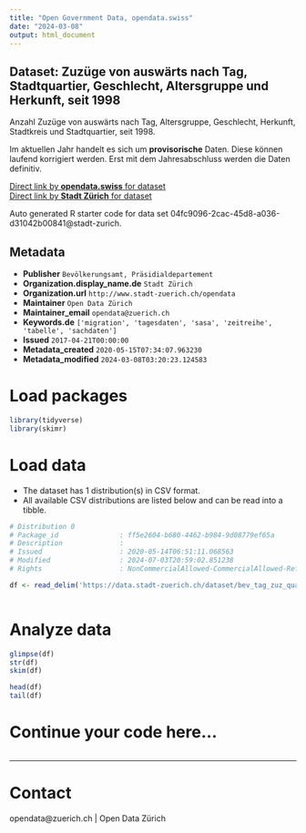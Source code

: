 ```yaml
---
title: "Open Government Data, opendata.swiss"
date: "2024-03-08"
output: html_document
---
```


## Dataset: Zuzüge von auswärts nach Tag, Stadtquartier, Geschlecht, Altersgruppe und Herkunft, seit 1998


Anzahl Zuzüge von auswärts nach Tag, Altersgruppe, Geschlecht, Herkunft, Stadtkreis und Stadtquartier, seit 1998.

Im aktuellen Jahr handelt es sich um **provisorische** Daten. Diese können laufend korrigiert werden. Erst mit dem Jahresabschluss werden die Daten definitiv.
 


[Direct link by **opendata.swiss** for dataset](https://opendata.swiss/de/dataset/zuzuge-von-auswarts-nach-tag-stadtquartier-geschlecht-altersgruppe-und-herkunft-seit-1998)<br>
[Direct link by **Stadt Zürich** for dataset](https://data.stadt-zuerich.ch/dataset/bev_tag_zuz_quartier_geschl_ag_herkunft_od3531)

Auto generated R starter code for data set 04fc9096-2cac-45d8-a036-d31042b00841@stadt-zurich.

## Metadata

- **Publisher** `Bevölkerungsamt, Präsidialdepartement`
- **Organization.display_name.de** `Stadt Zürich`
- **Organization.url** `http://www.stadt-zuerich.ch/opendata`
- **Maintainer** `Open Data Zürich`
- **Maintainer_email** `opendata@zuerich.ch`
- **Keywords.de** `['migration', 'tagesdaten', 'sasa', 'zeitreihe', 'tabelle', 'sachdaten']`
- **Issued** `2017-04-21T00:00:00`
- **Metadata_created** `2020-05-15T07:34:07.963230`
- **Metadata_modified** `2024-03-08T03:20:23.124583`


# Load packages

```r

library(tidyverse)
library(skimr)

```

# Load data

-   The dataset has 1 distribution(s) in CSV format.
-   All available CSV distributions are listed below and can be read into a tibble.

```r

# Distribution 0
# Package_id               : ff5e2604-b680-4462-b984-9d08779ef65a
# Description              : 
# Issued                   : 2020-05-14T06:51:11.068563
# Modified                 : 2024-07-03T20:59:02.851238
# Rights                   : NonCommercialAllowed-CommercialAllowed-ReferenceNotRequired

df <- read_delim('https://data.stadt-zuerich.ch/dataset/bev_tag_zuz_quartier_geschl_ag_herkunft_od3531/download/BEV353OD3531.csv')



```

# Analyze data

```r

glimpse(df)
str(df)
skim(df)

head(df)
tail(df)

```

# Continue your code here...

```r

```

------------------------------------------------------------------------

# Contact

opendata@zuerich.ch | Open Data Zürich
